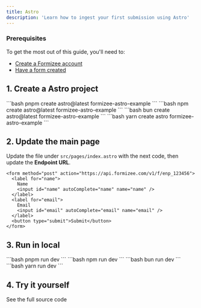 ```yaml
---
title: Astro
description: 'Learn how to ingest your first submission using Astro'
---
```


### Prerequisites
To get the most out of this guide, you'll need to:

* [Create a Formizee account](https://dashboard.formizee.com)
* [Have a form created](/guides/create-your-first-form)

## 1. Create a Astro project

<Tabs>
  <Tab title="pnpm">
  ```bash
  pnpm create astro@latest formizee-astro-example
  ```
  </Tab>
  <Tab title="npm">
  ```bash
  npm create astro@latest formizee-astro-example
  ```
  </Tab>
  <Tab title="bun">
  ```bash
  bun create astro@latest formizee-astro-example
  ```
  </Tab>
  <Tab title="yarn">
  ```bash
  yarn create astro formizee-astro-example
  ```
  </Tab>
</Tabs>

## 2. Update the main page
Update the file under `src/pages/index.astro` with the next code, then update the **Endpoint URL**.

```tsx index.astro {1}
<form method="post" action="https://api.formizee.com/v1/f/enp_123456">
  <label for="name">
    Name
    <input id="name" autoComplete="name" name="name" />
  </label>
  <label for="email">
    Email
    <input id="email" autoComplete="email" name="email" />
  </label>
  <button type="submit">Submit</button>
</form>
```

## 3. Run in local

<Tabs>
  <Tab title="pnpm">
  ```bash
  pnpm run dev
  ```
  </Tab>
  <Tab title="npm">
  ```bash
  npm run dev
  ```
  </Tab>
  <Tab title="bun">
  ```bash
  bun run dev
  ```
  </Tab>
  <Tab title="yarn">
  ```bash
  yarn run dev
  ```
  </Tab>
</Tabs>

## 4. Try it yourself
<Card title="Formizee Astro Example" icon="link" href="https://github.com/formizee/formizee-astro-example">
  See the full source code
</Card>
